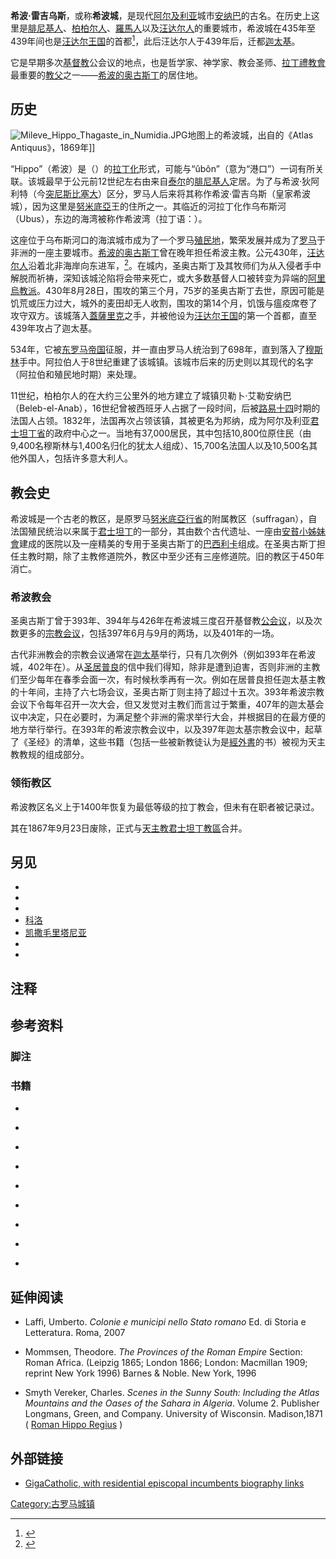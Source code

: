 {{Infobox ancient site
  |name = 希波·雷吉乌斯
  |native_name =
  |alternate_name =
  |image = File:Hippone.JPG
  |image_size     = 250px
  |alt =
  |caption = 希波·雷吉乌斯遗址
  |map_type = Algeria
  |map_alt =
  |map_size = 250
  |location = {{flag|阿尔及利亚}}[[安纳巴省|安纳巴省]]
  |coordinates = {{Coord|36|52|57|N|07|45|00|E|display=title,inline}}
}}
{{Contains special characters
| special    = 腓尼基字母
| image      = Phoenician mem.svg
}}
'''希波·雷吉乌斯'''，或称'''希波城'''，是现代[[阿尔及利亚|阿尔及利亚]]城市[[安纳巴|安纳巴]]的古名。在历史上这里是[[腓尼基人|腓尼基人]]、[[柏柏尔人|柏柏尔人]]、[[羅馬人|羅馬人]]以及[[汪达尔人|汪达尔人]]的重要城市，希波城在435年至439年间也是[[汪达尔-阿兰王国|汪达尔王国]]的首都<ref>{{Cite book|last=Merrills|first=Andy|url=http://dx.doi.org/10.1002/9781444318074|title=The Vandals|last2=Miles|first2=Richard|date=2010-01-15|publisher=Wiley|isbn=978-1-4051-6068-1}}</ref>，此后汪达尔人于439年{{tsl|en|Capture of Carthage (439)|汪达尔人占据迦太基|夺取迦太基}}后，迁都[[迦太基|迦太基]]。

它是早期多次[[基督教|基督教]]公会议的地点，也是哲学家、神学家、教会圣师、[[拉丁禮教會|拉丁禮教會]]最重要的[[教父_(基督教歷史)|教父]]之一——[[希波的奥古斯丁|希波的奥古斯丁]]{{efn|“一位柏柏尔人，于354年出生在非洲的塔加斯特，430年，他作为希波主教去世，当时汪达尔人正在围攻城镇。”<ref>{{harvnb|Braudel|1995|p=335}}</ref>}}的居住地。

== 历史 ==
{{further|马格里布地名词源}}
[[File:Mileve_Hippo_Thagaste_in_Numidia.JPG|right]]地图上的希波城，出自{{tsl|en|海因里希·基佩尔}}的《Atlas Antiquus》，1869年]]

“Hippo”（希波）是{{smallcaps|ʿpwn}}（{{lang-xpu|𐤏𐤐𐤅‬𐤍}}）的[[名称拉丁化|拉丁化]]形式{{sfn|Head|Hill|MacDonald|Wroth|1911|p=886}}{{sfn|Ghaki|2015|p=66}}，可能与“ûbôn”（意为“港口”）一词有所关联{{sfnp|Brown|2013|p=326}}。该城最早于公元前12世纪左右由来自[[泰尔|泰尔]]的[[腓尼基|腓尼基人]]定居。为了与希波·狄阿利特（今[[突尼斯|突尼斯]][[比塞大|比塞大]]）区分，罗马人后来将其称作希波·雷吉乌斯（皇家希波城），因为这里是[[努米底亞|努米底亞]]王的住所之一。其临近的河拉丁化作乌布斯河（Ubus），东边的海湾被称作希波湾（拉丁语：{{lang|la|Hipponensis Sinus}}）。

这座位于乌布斯河口的海滨城市成为了一个罗马[[殖民地_(罗马)|殖民地]]{{sfn|Pétridès|1910}}，繁荣发展并成为了[[羅馬帝國|罗马]]于非洲的一座主要城市。[[希波的奥古斯丁|希波的奥古斯丁]]曾在晚年担任希波主教。公元430年，[[汪达尔人|汪达尔人]]沿着北非海岸向东进军，{{tsl|en|Siege of Hippo Regius|希波城之围|围攻设有城墙的希波城}}<ref name="Collins 124">{{harvnb|Collins|2000|p=124}}</ref>。在城内，圣奥古斯丁及其牧师们为从入侵者手中解脱而祈祷，深知该城沦陷将会带来死亡，或大多数基督人口被转变为异端的[[阿里烏教派|阿里烏教派]]。430年8月28日，围攻的第三个月，75岁的圣奥古斯丁去世{{sfn|Portalié|1907}}，原因可能是饥荒或压力过大，城外的麦田却无人收割，围攻的第14个月，饥饿与瘟疫席卷了攻守双方。该城落入[[蓋薩里克|蓋薩里克]]之手，并被他设为[[汪达尔-阿兰王国|汪达尔王国]]的第一个首都，直至439年攻占了迦太基{{sfn|Merrills|Miles|2009|p=60}}。

534年，它被[[拜占庭帝国|东罗马帝国]]征服，并一直由罗马人统治到了698年，直到落入了[[穆斯林|穆斯林]]手中。阿拉伯人于8世纪重建了该城镇。该城市后来的历史则以其现代的名字（阿拉伯和殖民地时期）来处理。

11世纪，柏柏尔人的{{tsl|en|Zirids|齐里德人}}在大约三公里外的地方建立了城镇贝勒卜·艾勒安纳巴（Beleb-el-Anab），16世纪曾被西班牙人占据了一段时间，后被[[路易十四|路易十四]]时期的法国人占领。1832年，法国再次占领该镇，其被更名为邦纳，成为阿尔及利亚[[君士坦丁省_(法属阿尔及利亚)|君士坦丁省]]的政府中心之一{{sfn|Pétridès|1910}}。当地有37,000居民，其中包括10,800位原住民（由9,400名穆斯林与1,400名归化的犹太人组成）、15,700名法国人以及10,500名其他外国人，包括许多意大利人。

== 教会史 ==
希波城是一个古老的教区，是原罗马[[努米底亞行省|努米底亞行省]]的附属教区（suffragan），自法国殖民统治以来属于[[君士坦丁_(阿尔及利亚)|君士坦丁]]的一部分，其由数个古代遗址、一座由[[安貧小姊妹會|安貧小姊妹會]]建成的医院以及一座精美的专用于圣奥古斯丁的[[圣奥斯定圣殿_(安纳巴)|巴西利卡]]组成。在圣奥古斯丁担任主教时期，除了主教修道院外，教区中至少还有三座修道院{{sfn|Pétridès|1910}}。旧的教区于450年消亡。

=== 希波教会 ===
{{main|希波宗教会议}}
圣奥古斯丁曾于393年、394年与426年在希波城三度召开基督教[[大公会议|公会议]]{{sfn|Pétridès|1910}}，以及次数更多的[[教会会议|宗教会议]]，包括397年6月与9月的两场，以及401年的一场{{sfn|Havey|1907}}。

古代非洲教会的宗教会议通常在[[迦太基|迦太基]]举行，只有几次例外（例如393年在希波城，402年在{{tsl|en|Milevum|米利文}}）。从[[居普良|圣居普良]]的信中我们得知，除非是遭到迫害，否则非洲的主教们至少每年在春季会面一次，有时候秋季再有一次。例如在居普良担任迦太基主教的十年间，主持了六七场会议，圣奥古斯丁则主持了超过十五次。393年希波宗教会议下令每年召开一次大会，但又发觉对主教们而言过于繁重，407年的迦太基会议中决定，只在必要时，为满足整个非洲的需求举行大会，并根据目的在最方便的地方举行举行。在393年的希波宗教会议中，以及397年迦太基宗教会议中，起草了《圣经》的清单{{sfn|Havey|1907}}，这些书籍（包括一些被新教徒认为是[[經外書|經外書]]的书）被视为天主教教规的组成部分。

=== 领衔教区 ===
希波教区名义上于1400年恢复为最低等级的拉丁教会{{tsl|en|titular bishopric|领衔教区}}，但未有在职者被记录过。

其在1867年9月23日废除，正式与[[天主教君士坦丁教區|天主教君士坦丁教區]]合并。

== 另见 ==
{{Portal|古罗马}}
* {{tsl|en|Auzia|奥齐亚}}
* {{tsl|en|Caesarea of Mauretania|毛里塔尼亚的凯撒里亚}}
* {{tsl|en|Cirta|基尔塔 (城镇)|基尔塔}}
* [[科洛|科洛]]
* [[凯撒毛里塔尼亚|凯撒毛里塔尼亚]]
* {{tsl|en|Milevum|米利文}}
* {{tsl|en|List of cultural assets of Algeria|阿尔及利亚的文化财产列表}}

== 注释 ==
{{notelist}}
== 参考资料 ==
===脚注===
{{reflist|2}}
===书籍===
{{refbegin|2}}

* {{cite book|ref=harv|last=Braudel|first=Fernand|authorlink=Fernand Braudel|title=A History of Civilizations|url=https://books.google.com/books?id=im_HHEpf-msC|year=1995|publisher=Penguin|isbn=978-0-14-012489-7|access-date=2020-08-30|archive-date=2021-06-05|archive-url=https://web.archive.org/web/20210605110229/https://books.google.com/books?id=im_HHEpf-msC}}

* {{citation |first=Peter |last=Brown |title=Through the Eye of a Needle: Wealth, the Fall of Rome, and the Making of Christianity in the West, 350–550 AD |location=Princeton |publisher=Princeton University Press |date=2013 |ISBN=1400844533 }}

* {{citation |last=Ghaki |first=Mansour |contribution=Toponymie et Onomastique Libyques: L'Apport de l'Écriture Punique/Néopunique |contribution-url=https://s3.amazonaws.com/academia.edu.documents/50105050/Toponymie_et_onomastique_Lapport_de_lecriture_punique_neopunique.pdf |pp=65-71 |date=2015 |location=Naples |publisher=Unior |editor=Anna Maria di Tolla |display-editors=0 |title=La Lingua nella Vita e la Vita della Lingua: Itinerari e Percorsi degli Studi Berberi |series=''Studi Africanistici: Quaderni di Studi Berberi e Libico-Berberi'' |volume=No. 4 |isbn=978-88-6719-125-3 |issn=2283-5636 |language=fr |ref=harv |accessdate=2020-08-30 |archive-date=2020-04-28 |archive-url=https://web.archive.org/web/20200428044658/https://s3.amazonaws.com/academia.edu.documents/50105050/Toponymie_et_onomastique_Lapport_de_lecriture_punique_neopunique.pdf |dead-url=no }} 

* {{cite CE1913|last=Havey|first=Francis Patrick|volume=1|wstitle=African Synods|ref=harv}}

* {{citation |last1=Head |first1=Barclay |editor=Ed Snible |first2=G.F. |last2=Hill |first3=George |last3=MacDonald |first4=W. |last4=Wroth |url=http://snible.org/coins/hn/index.html |title=Historia Numorum |contribution=Numidia |contribution-url=http://snible.org/coins/hn/numidia.html |pp=884–887 |date=1911 |edition=2nd |location=Oxford |publisher=Clarendon Press |ref=harv |accessdate=2020-08-30 |archive-date=2021-03-01 |archive-url=https://web.archive.org/web/20210301160501/http://snible.org/coins/hn/index.html |dead-url=no }}

* {{cite book|ref=harv|last1=Merrills|first1=Andrew|last2=Miles|first2=Richard|title=The Vandals|url=https://books.google.com/books?id=yTIHPoyMOFYC|year=2009|publisher=John Wiley & Sons|isbn=978-1-4443-1808-1|access-date=2020-08-30|archive-date=2020-06-13|archive-url=https://web.archive.org/web/20200613192715/https://books.google.com/books?id=yTIHPoyMOFYC|dead-url=no}}

* {{cite CE1913|last=Pétridès|first=Sophron|volume=7|wstitle=Hippo Regius|ref=harv}}

* {{Cite CE1913|last=Portalié|first=Eugène|volume=2|wstitle=St. Augustine of Hippo|ref=harv}}

* {{cite book|editor-last=Tabbernee|editor-first= William |date=2014|url=https://books.google.com/books?id=rN0tBQAAQBAJ&pg=PT292 |title=Early Christianity in Contexts: An Exploration across Cultures and Continents|publisher= Baker Academic|ref=harv}}

{{refend|2}}

== 延伸阅读 ==
{{refbegin|2}}

* Laffi, Umberto. ''Colonie e municipi nello Stato romano''  Ed. di Storia e Letteratura. Roma, 2007  {{ISBN|8884983509}}

* Mommsen, Theodore. ''The Provinces of the Roman Empire'' Section: Roman Africa. (Leipzig 1865; London 1866; London: Macmillan 1909; reprint New York 1996) Barnes & Noble. New York, 1996

* Smyth Vereker, Charles. ''Scenes in the Sunny South: Including the Atlas Mountains and the Oases of the Sahara in Algeria''. Volume 2. Publisher Longmans, Green, and Company. University of Wisconsin. Madison,1871 ( [https://books.google.com/books?id=VofVAAAAMAAJ&pg=PA131 Roman Hippo Regius] {{Wayback|url=https://books.google.com/books?id=VofVAAAAMAAJ&pg=PA131 |date=20200125135724 }} )
{{refend|2}}

== 外部链接 ==
* [http://www.gcatholic.org/dioceses/former/hipp0.htm GigaCatholic, with residential episcopal incumbents biography links] {{Wayback|url=http://www.gcatholic.org/dioceses/former/hipp0.htm |date=20160304122519 }}

{{DEFAULTSORT:Hippo Regius}}
[[Category:古罗马城镇|Category:古罗马城镇]]